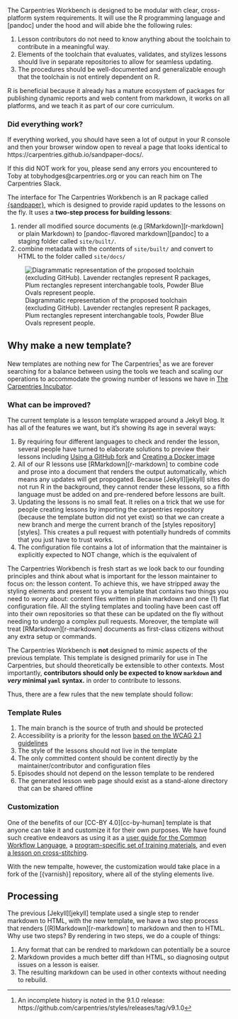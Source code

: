 The Carpentries Workbench is designed to be modular with clear, cross-platform
system requirements. It will use the R programming language and [pandoc] under
the hood and will abide bhe the following rules:

1. Lesson contributors do not need to know anything about the toolchain to
   contribute in a meaningful way.
2. Elements of the toolchain that evaluates, validates, and stylizes lessons
   should live in separate repositories to allow for seamless updating.
3. The procedures should be well-documented and generalizable enough that the
   toolchain is not entirely dependent on R.

R is beneficial because it already has a mature ecosystem of packages for
publishing dynamic reports and web content from markdown, it works on all
platforms, and we teach it as part of our core curriculum.


:::::::::::::: callout

### Did everything work?

If everything worked, you should have seen a lot of output in your R console and
then your browser window open to reveal a page that looks identical to
https://carpentries.github.io/sandpaper-docs/.

If this did NOT work for you, please send any errors you encountered to Toby at
tobyhodges@carpentries.org or you can reach him on The Carpentries Slack. 

:::::::::::::::::::::::

The interface for The Carpentries Workbench is an R package called
[{sandpaper}](engine.html), which is designed to provide rapid updates to the
lessons on the fly. It uses a **two-step process for building lessons**:

1. render all modified source documents (e.g [RMarkdown][r-markdown] or plain
   Markdown) to [pandoc-flavored markdown][pandoc] to a staging folder called 
   `site/built/`.
2. combine metadata with the contents of `site/built/` and convert to HTML to
   the folder called `site/docs/`

![
Diagrammatic representation of the proposed toolchain (excluding GitHub). 
Lavender rectangles represent R packages, 
Plum rectangles represent interchangable tools, 
Powder Blue Ovals represent people.
](https://zkamvar.github.io/stunning-barnacle/img/broad-flow.dot.svg)

## Why make a new template?

New templates are nothing new for The Carpentries[^history] as we are forever
searching for a balance between using the tools we teach and scaling our
operations to accommodate the growing number of lessons we have in [The
Carpentries Incubator].

::::::::::::: discussion

### What can be improved?

The current template is a lesson template wrapped around a Jekyll blog. It has
all of the features we want, but it's showing its age in several ways:

1. By requiring four different languages to check and render the lesson,
   several people have turned to elaborate solutions to preview their lessons
   including [Using a GitHub fork](https://www.youtube.com/watch?v=0XoEdznJARc)
   and [Creating a Docker image](https://github.com/carpentries/lesson-docker/)
2. All of our R lessons use [RMarkdown][r-markdown] to combine code and prose
   into a document that renders the output automatically, which means any
   updates will get propogated. Because [Jekyll][jekyll] sites do not run R in
   the background, they cannot render these lessons, so a fifth language must
   be added on and pre-rendered before lessons are built.
3. Updating the lessons is no small feat. It relies on a trick that we use for
   people creating lessons by importing the carpentries repository (because the
   template button did not yet exist) so that we can create a new branch and 
   merge the current branch of the [styles repository][styles]. This creates a
   pull request with potentially hundreds of commits that you just have to
   trust works.
4. The configuration file contains a lot of information that the maintainer is
   explicitly expected to NOT change, which is the equivalent of 

::::::::::::::::::

The Carpentries Workbench is fresh start as we look back to our founding principles
and think about what is important for the lesson maintainer to focus on: the
lesson content. To achieve this, we have stripped away the styling elements and
present to you a template that contains two things you need to worry about:
content files written in plain markdown and one (1) flat configuration file. All
the styling templates and tooling have been cast off into their own repositories
so that these can be updated on the fly without needing to undergo a complex
pull requests. Moreover, the template will treat [RMarkdown][r-markdown]
documents as first-class citizens without any extra setup or commands.

The Carpentries Workbench is **not** designed to mimic aspects of the previous
template. This template is designed primarily for use in The Carpentries, but
should theoretically be extensible to other contexts. Most importantly,
**contributors should only be expected to know `markdown` and *very* minimal
`yaml` syntax.** in order to contribute to lessons.

Thus, there are a few rules that the new template should follow:

::::::::::::: checklist

### Template Rules

1. The main branch is the source of truth and should be protected
2. Accessibility is a priority for the lesson [based on the WCAG 2.1
   guidelines](https://www.w3.org/WAI/WCAG21/quickref/)
3. The style of the lessons should not live in the template
4. The only committed content should be content directly by the
   maintainer/contributor and configuration files
5. Episodes should not depend on the lesson template to be rendered
6. The generated lesson web page should exist as a stand-alone directory that
   can be shared offline

:::::::::::::::::::::


:::::::: callout

### Customization

One of the benefits of our [CC-BY 4.0][cc-by-human] template is that anyone can
take it and customize it for their own purposes. We have found such creative 
endeavors as using it as a [user guide for the Common Workflow Language](https://www.commonwl.org/user_guide/),
a [program-specific set of training materials](https://nbisweden.github.io/module-organising-data-dm-practices/),
and even [a lesson on cross-stitching](https://sgibson91.github.io/cross-stitch-carpentry/).

With the new tempalte, however, the customization would take place in a fork of
the [{varnish}] repository, where all of the styling elements live.

::::::::::::::

## Processing

The previous [Jekyll][jekyll] template used a single step to render markdown to
HTML, with the new template, we have a two step process that renders
[(R)Markdown][r-markdown] to markdown and then to HTML. Why use two steps? By
rendering in two steps, we do a couple of things:

1. Any format that can be rendred to markdown can potentially be a source
2. Markdown provides a much better diff than HTML, so diagnosing output issues
   on a lesson is eaiser. 
3. The resulting markdown can be used in other contexts without needing to
   rebuild. 

[The Carpentries Incubator]: https://carpentries.org/community-lessons/
[^history]: An incomplete history is noted in the 9.1.0 release: https://github.com/carpentries/styles/releases/tag/v9.1.0

